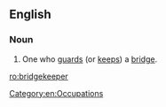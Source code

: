 ==English==

===Noun===
{{en-noun}}
# One who [[guard]]s (or [[keep]]s) a [[bridge]].

[[Category:en:Occupations]]

[[ro:bridgekeeper]]